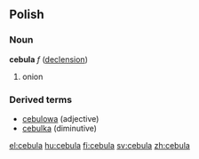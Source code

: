 ==Polish==
===Noun===
'''cebula''' ''f'' ([[Wiktionary Appendix:Polish hard feminine noun declension|declension]])
# onion 

===Derived terms===
* [[cebulowa]] (adjective)
* [[cebulka]] (diminutive)

[[el:cebula]]
[[hu:cebula]]
[[fi:cebula]]
[[sv:cebula]]
[[zh:cebula]]